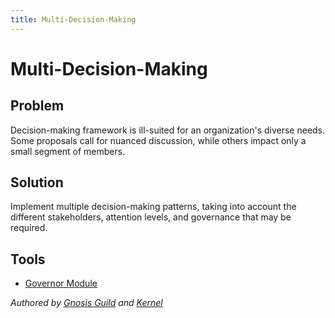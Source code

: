 ```yaml
---
title: Multi-Decision-Making
---
```


# Multi-Decision-Making

## Problem

Decision-making framework is ill-suited for an organization's diverse needs. Some proposals call for nuanced discussion, while others impact only a small segment of members.

## Solution

Implement multiple decision-making patterns, taking into account the different stakeholders, attention levels, and governance that may be required.

## Tools

- [Governor Module](/documentation/governor-module)

*Authored by [Gnosis Guild](https://gnosisguild.org) and [Kernel](https://www.kernel.community)*